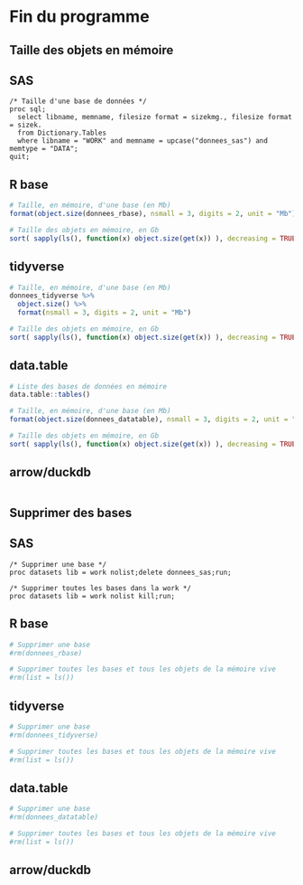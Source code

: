 # Fin du programme

## Taille des objets en mémoire 
::: {.panel-tabset group="language"}

## SAS {.unnumbered .unlisted}
``` sas
/* Taille d'une base de données */
proc sql;
  select libname, memname, filesize format = sizekmg., filesize format = sizek.
  from Dictionary.Tables
  where libname = "WORK" and memname = upcase("donnees_sas") and memtype = "DATA";
quit;
```

## R base {.unnumbered .unlisted}
```r
# Taille, en mémoire, d'une base (en Mb)
format(object.size(donnees_rbase), nsmall = 3, digits = 2, unit = "Mb")

# Taille des objets en mémoire, en Gb
sort( sapply(ls(), function(x) object.size(get(x)) ), decreasing = TRUE ) / 10**9
```

## tidyverse {.unnumbered .unlisted}
```r
# Taille, en mémoire, d'une base (en Mb)
donnees_tidyverse %>% 
  object.size() %>% 
  format(nsmall = 3, digits = 2, unit = "Mb")

# Taille des objets en mémoire, en Gb
sort( sapply(ls(), function(x) object.size(get(x)) ), decreasing = TRUE ) / 10**9
```

## data.table {.unnumbered .unlisted}
```r
# Liste des bases de données en mémoire
data.table::tables() 

# Taille, en mémoire, d'une base (en Mb)
format(object.size(donnees_datatable), nsmall = 3, digits = 2, unit = "Mb")

# Taille des objets en mémoire, en Gb
sort( sapply(ls(), function(x) object.size(get(x)) ), decreasing = TRUE ) / 10**9
```

## arrow/duckdb {.unnumbered .unlisted}
```r

```


:::

## Supprimer des bases
::: {.panel-tabset group="language"}

## SAS {.unnumbered .unlisted}
``` sas
/* Supprimer une base */
proc datasets lib = work nolist;delete donnees_sas;run;

/* Supprimer toutes les bases dans la work */
proc datasets lib = work nolist kill;run;
```

## R base {.unnumbered .unlisted}
```r
# Supprimer une base
#rm(donnees_rbase)

# Supprimer toutes les bases et tous les objets de la mémoire vive
#rm(list = ls())
```

## tidyverse {.unnumbered .unlisted}
```r
# Supprimer une base
#rm(donnees_tidyverse)

# Supprimer toutes les bases et tous les objets de la mémoire vive
#rm(list = ls())
```

## data.table {.unnumbered .unlisted}
```r
# Supprimer une base
#rm(donnees_datatable)

# Supprimer toutes les bases et tous les objets de la mémoire vive
#rm(list = ls())
```

## arrow/duckdb {.unnumbered .unlisted}
```r

```

:::